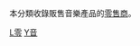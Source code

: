 {{Commons category|Music retailers}}
本分類收錄販售音樂產品的[[零售|零售商]]。

[[Category:音樂公司|L零]]
[[Category:零售商|Y音]]